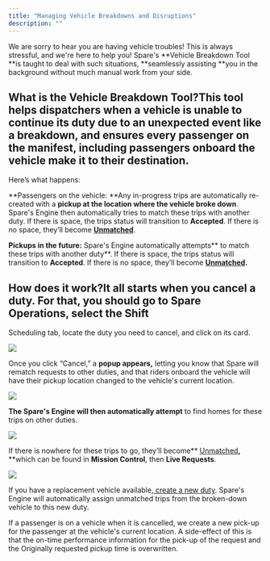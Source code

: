 ```yaml
---
title: "Managing Vehicle Breakdowns and Disruptions"
description: ""
---
```


We are sorry to hear you are having vehicle troubles! This is always stressful, and we're here to help you! Spare's **Vehicle Breakdown Tool **is taught to deal with such situations, **seamlessly assisting **you in the background without much manual work from your side.

## What is the Vehicle Breakdown Tool?This tool helps dispatchers when a vehicle is unable to continue its duty due to an unexpected event like a breakdown, and ensures every passenger on the manifest, including passengers onboard the vehicle make it to their destination. 

Here’s what happens:

**Passengers on the vehicle: **Any in-progress trips are automatically re-created with a **pickup at the location where the vehicle broke down**. Spare's Engine then automatically tries to match these trips with another duty. If there is space, the trips status will transition to **Accepted**. If there is no space, they’ll become **[Unmatched](https://help.sparelabs.com/en/articles/8994566-unmatched-requests)**.

**Pickups in the future:** Spare's Engine automatically attempts** to match these trips with another duty**. If there is space, the trips status will transition to **Accepted**. If there is no space, they’ll become **[Unmatched](https://help.sparelabs.com/en/articles/8994566-unmatched-requests).**

## How does it work?It all starts when you **cancel a duty**. For that, you should go to Spare Operations, select the Shift 

Scheduling tab, locate the duty you need to cancel, and click on its card.

![](https://spare-74fa64f80617.intercom-attachments-1.com/i/o/967300265/7c7e52aea9bda8b85c8a2f1b/OxbmrBcbEo6yOCdiTvPZcgZ_7zZLR1GyWA.png?expires=1753820100&signature=7ca666ee04737ab7c46a11d88fb1f1655f175654b9304d3bc4285fcede10723d&req=fSYgFcl%2Bn4daFb4f3HP0gJ7Q7JQvuhz%2FlpaNd3G6gXwj8XzEbEzpLtZyDDMo%0AIaA%3D%0A)

Once you click “Cancel,” a **popup appears,** letting you know that Spare will rematch requests to other duties, and that riders onboard the vehicle will have their pickup location changed to the vehicle's current location. 

![](https://spare-74fa64f80617.intercom-attachments-1.com/i/o/967300282/146d0613f6c08fe288e33136/DSXxt_DH55g2cIr_5A5sGn_Ksp6baIM7fA.png?expires=1753820100&signature=22a73626d06638d963e05ee810b902e69099907a52187b5901b3bb226570dcc9&req=fSYgFcl%2Bn4ldFb4f3HP0gFypHV3jnILSvKPKoTCXNVSeEj4qFVSa1yW4TRvi%0Apr4%3D%0A)

**The Spare's Engine will then automatically attempt** to find homes for these trips on other duties. 

![](https://spare-74fa64f80617.intercom-attachments-1.com/i/o/967300287/5d54d0feb4344e40cbdb4ef3/QfwliifhiIFMzwneymSx0hXAiZ1YttG2xA.png?expires=1753820100&signature=43967bcccf95950f4ad0dced79fb3337d48e2c2b81302758af3d8c6bc6c899a4&req=fSYgFcl%2Bn4lYFb4f3HP0gFYFc%2Bcaj4irhTyIWB%2FvfHnI6gOomwKT0Xzal2lw%0AZEU%3D%0A)

If there is nowhere for these trips to go, they’ll become** [Unmatched](https://help.sparelabs.com/en/articles/8994566-unmatched-requests)**,** **which can be found in **Mission Control**, then **Live Requests**.

![](https://spare-74fa64f80617.intercom-attachments-1.com/i/o/967300295/df4a7134bc05c9d71215e864/R21YbM11ZOGE0R6YT6dBjv3pFSwQWXW28A.png?expires=1753820100&signature=2bd8bb18c05111d8fd6634c5c9d9130639b0895216f039600b438a95da630edc&req=fSYgFcl%2Bn4haFb4f3HP0gLMEWdREOJNhsxiagkI0DVUyanxzH%2FpyJKcjoFl0%0A51A%3D%0A)

If you have a replacement vehicle available,[ create a new duty](https://help.sparelabs.com/en/articles/8967719-managing-duties#h_ea17abaa14). Spare's Engine will automatically assign unmatched trips from the broken-down vehicle to this new duty. 

If a passenger is on a vehicle when it is cancelled, we create a new pick-up for the passenger at the vehicle's current location. A side-effect of this is that the on-time performance information for the pick-up of the request and the Originally requested pickup time is overwritten. 

​
​

​
